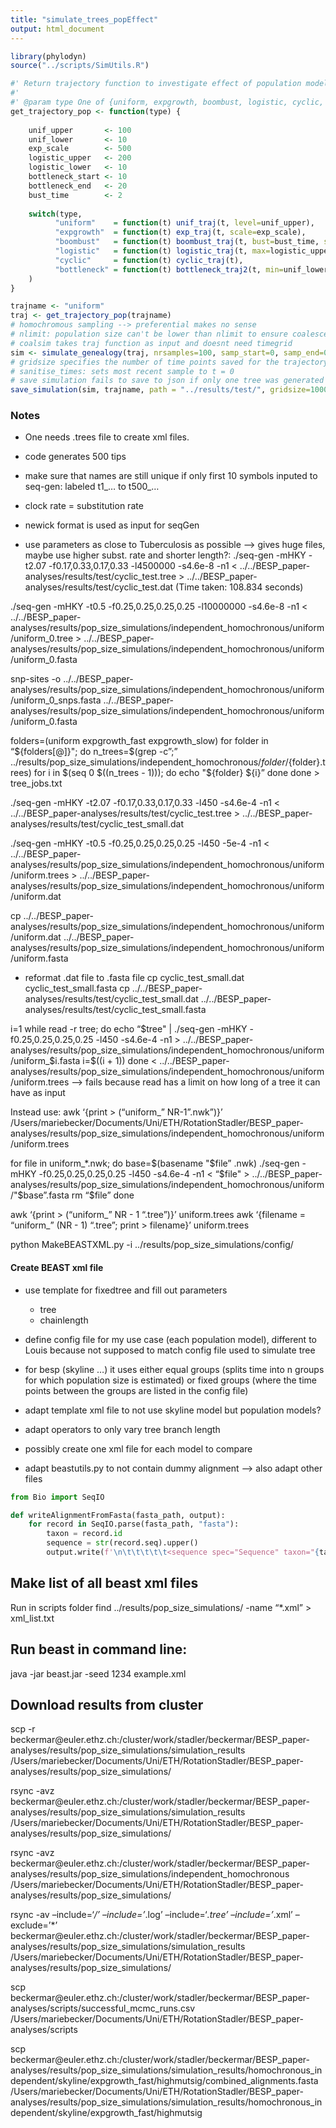 ```yaml
---
title: "simulate_trees_popEffect"
output: html_document
---
```


```r
library(phylodyn)
source("../scripts/SimUtils.R")
```


```r
#' Return trajectory function to investigate effect of population models
#' 
#' @param type One of {uniform, expgrowth, boombust, logistic, cyclic, bottleneck}
get_trajectory_pop <- function(type) {
  
    unif_upper       <- 100
    unif_lower       <- 10
    exp_scale        <- 500
    logistic_upper   <- 200
    logistic_lower   <- 10
    bottleneck_start <- 10
    bottleneck_end   <- 20
    bust_time        <- 2
  
    switch(type, 
          "uniform"    = function(t) unif_traj(t, level=unif_upper),
          "expgrowth"  = function(t) exp_traj(t, scale=exp_scale),
          "boombust"   = function(t) boombust_traj(t, bust=bust_time, scale=exp_scale),
          "logistic"   = function(t) logistic_traj(t, max=logistic_upper),
          "cyclic"     = function(t) cyclic_traj(t),
          "bottleneck" = function(t) bottleneck_traj2(t, min=unif_lower, max=unif_upper, start=bottleneck_start, stop=bottleneck_end)
    )
}
```

```r
trajname <- "uniform"
traj <- get_trajectory_pop(trajname)
# homochromous sampling --> preferential makes no sense
# nlimit: population size can't be lower than nlimit to ensure coalescence assumption
# coalsim takes traj function as input and doesnt need timegrid
sim <- simulate_genealogy(traj, nrsamples=100, samp_start=0, samp_end=0, samp_type="independent", nlimit=10)
# gridsize specifies the number of time points saved for the trajectory (timefris)
# sanitise_times: sets most recent sample to t = 0
# save simulation fails to save to json if only one tree was generated --> either adapt saving function or run for more than 1 tree
save_simulation(sim, trajname, path = "../results/test/", gridsize=1000, sanitise_times=TRUE, RData=TRUE, csv=TRUE, newick=TRUE, json=FALSE)

```
### Notes
- One needs .trees file to create xml files.
- code generates 500 tips
- make sure that names are still unique if only first 10 symbols inputed to seq-gen: labeled t1_... to t500_...
- clock rate = substitution rate
- newick format is used as input for seqGen

- use parameters as close to Tuberculosis as possible --> gives huge files, maybe use higher subst. rate and shorter length?:
./seq-gen -mHKY -t2.07 -f0.17,0.33,0.17,0.33 -l4500000 -s4.6e-8 -n1 < ../../BESP_paper-analyses/results/test/cyclic_test.tree > ../../BESP_paper-analyses/results/test/cyclic_test.dat
(Time taken: 108.834 seconds)

./seq-gen -mHKY -t0.5 -f0.25,0.25,0.25,0.25 -l10000000 -s4.6e-8 -n1 < ../../BESP_paper-analyses/results/pop_size_simulations/independent_homochronous/uniform/uniform_0.tree > ../../BESP_paper-analyses/results/pop_size_simulations/independent_homochronous/uniform/uniform_0.fasta

snp-sites -o ../../BESP_paper-analyses/results/pop_size_simulations/independent_homochronous/uniform/uniform_0_snps.fasta ../../BESP_paper-analyses/results/pop_size_simulations/independent_homochronous/uniform/uniform_0.fasta

folders=(uniform expgrowth_fast expgrowth_slow)
for folder in "${folders[@]}"; do
  n_trees=$(grep -c ";" ../results/pop_size_simulations/independent_homochronous/${folder}/${folder}.trees)
  for i in $(seq 0 $((n_trees - 1))); do
    echo "${folder} ${i}"
  done
done > tree_jobs.txt


./seq-gen -mHKY -t2.07 -f0.17,0.33,0.17,0.33 -l450 -s4.6e-4 -n1 < ../../BESP_paper-analyses/results/test/cyclic_test.tree > ../../BESP_paper-analyses/results/test/cyclic_test_small.dat

./seq-gen -mHKY -t0.5 -f0.25,0.25,0.25,0.25 -l450 -5e-4 -n1 < ../../BESP_paper-analyses/results/pop_size_simulations/independent_homochronous/uniform/uniform.trees > ../../BESP_paper-analyses/results/pop_size_simulations/independent_homochronous/uniform/uniform.dat

cp ../../BESP_paper-analyses/results/pop_size_simulations/independent_homochronous/uniform/uniform.dat ../../BESP_paper-analyses/results/pop_size_simulations/independent_homochronous/uniform/uniform.fasta

- reformat .dat file to .fasta file
cp cyclic_test_small.dat cyclic_test_small.fasta
cp ../../BESP_paper-analyses/results/test/cyclic_test_small.dat ../../BESP_paper-analyses/results/test/cyclic_test_small.fasta


i=1
while read -r tree; do
    echo "$tree" | ./seq-gen -mHKY -f0.25,0.25,0.25,0.25 -l450 -s4.6e-4 -n1 > ../../BESP_paper-analyses/results/pop_size_simulations/independent_homochronous/uniform/uniform_$i.fasta
    i=$((i + 1))
done < ../../BESP_paper-analyses/results/pop_size_simulations/independent_homochronous/uniform/uniform.trees
--> fails because read has a limit on how long of a tree it can have as input

Instead use:
awk '{print > ("uniform_" NR-1".nwk")}' /Users/mariebecker/Documents/Uni/ETH/RotationStadler/BESP_paper-analyses/results/pop_size_simulations/independent_homochronous/uniform/uniform.trees

for file in uniform_*.nwk; do
    base=$(basename "$file" .nwk)
    ./seq-gen -mHKY -f0.25,0.25,0.25,0.25 -l450 -s4.6e-4 -n1 < "$file" > ../../BESP_paper-analyses/results/pop_size_simulations/independent_homochronous/uniform/"$base".fasta
    rm "$file"
done

awk '{print > ("uniform_" NR - 1 ".tree")}' uniform.trees
awk '{filename = "uniform_" (NR - 1) ".tree"; print > filename}' uniform.trees



python MakeBEASTXML.py -i ../results/pop_size_simulations/config/


#### Create BEAST xml file
- use template for fixedtree and fill out parameters
  - tree
  - chainlength
- define config file for my use case (each population model), different to Louis because not supposed to match config file used to simulate tree

- for besp (skyline ...) it uses either equal groups (splits time into n groups for which population size is estimated) or fixed groups (where the time points between the groups are listed in the config file)

- adapt template xml file to not use skyline model but population models?
- adapt operators to only vary tree branch length
- possibly create one xml file for each model to compare
- adapt beastutils.py to not contain dummy alignment --> also adapt other files
```python
from Bio import SeqIO

def writeAlignmentFromFasta(fasta_path, output):
    for record in SeqIO.parse(fasta_path, "fasta"):
        taxon = record.id
        sequence = str(record.seq).upper()
        output.write(f'\n\t\t\t\t\t<sequence spec="Sequence" taxon="{taxon}" value="{sequence}" />')
```

## Make list of all beast xml files
Run in scripts folder
find ../results/pop_size_simulations/ -name "*.xml" > xml_list.txt

## Run beast in command line:

java -jar beast.jar -seed 1234 example.xml

## Download results from cluster

scp -r beckermar@euler.ethz.ch:/cluster/work/stadler/beckermar/BESP_paper-analyses/results/pop_size_simulations/simulation_results /Users/mariebecker/Documents/Uni/ETH/RotationStadler/BESP_paper-analyses/results/pop_size_simulations/

rsync -avz beckermar@euler.ethz.ch:/cluster/work/stadler/beckermar/BESP_paper-analyses/results/pop_size_simulations/simulation_results /Users/mariebecker/Documents/Uni/ETH/RotationStadler/BESP_paper-analyses/results/pop_size_simulations/

rsync -avz beckermar@euler.ethz.ch:/cluster/work/stadler/beckermar/BESP_paper-analyses/results/pop_size_simulations/independent_homochronous /Users/mariebecker/Documents/Uni/ETH/RotationStadler/BESP_paper-analyses/results/pop_size_simulations/


rsync -av --include='*/' --include='*.log' --include='*.tree' --include='*.xml' --exclude='*' \
beckermar@euler.ethz.ch:/cluster/work/stadler/beckermar/BESP_paper-analyses/results/pop_size_simulations/simulation_results /Users/mariebecker/Documents/Uni/ETH/RotationStadler/BESP_paper-analyses/results/pop_size_simulations/

scp beckermar@euler.ethz.ch:/cluster/work/stadler/beckermar/BESP_paper-analyses/scripts/successful_mcmc_runs.csv /Users/mariebecker/Documents/Uni/ETH/RotationStadler/BESP_paper-analyses/scripts

scp beckermar@euler.ethz.ch:/cluster/work/stadler/beckermar/BESP_paper-analyses/results/pop_size_simulations/simulation_results/homochronous_independent/skyline/expgrowth_fast/highmutsig/combined_alignments.fasta /Users/mariebecker/Documents/Uni/ETH/RotationStadler/BESP_paper-analyses/results/pop_size_simulations/simulation_results/homochronous_independent/skyline/expgrowth_fast/highmutsig
